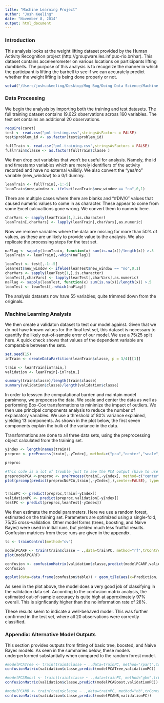 ```yaml
---
title: "Machine Learning Project"
author: "Josh Keeling"
date: "November 8, 2014"
output: html_document
---
```

### Introduction

This analysis looks at the weight lifting dataset provided by the Human Activity Recognition project (http://groupware.les.inf.puc-rio.br/har). This dataset contains acceleerometer on various locations on participants lifting dumbbells. The purpose of this analysis is to recognize the manner in which the participant is lifting the barbell to see if we can accurately predict whether the weight lifting is being done properly or not.

```r
setwd("/Users/joshuakeeling/Desktop/Mog Bog/Doing Data Science/Machine Learning")
```
### Data Processing

We begin the analysis by importing both the training and test datasets. The full training dataset contains 19,622 observations across 160 variables. The test set contains an additional 20 observations. 

```r
require(caret)
test <- read.csv("pml-testing.csv",stringsAsFactors = FALSE)
test$problem_id <- as.factor(test$problem_id)

fullTrain <- read.csv("pml-training.csv",stringsAsFactors = FALSE)
fullTrain$classe <- as.factor(fullTrain$classe )
```

We then drop out variables that won't be useful for analysis. Namely, the id and timestamp variables which are merely identifiers of the activity recorded and have no external vailidiy. We also convert the "yes/no" variable (new_window) to a 0/1 dummy.

```r
leanTrain <- fullTrain[,-1:-5] 
leanTrain$new_window <- ifelse(leanTrain$new_window == "no",0,1)
```

There are multiple cases where there are blanks and "#DIV/0" values that caused numeric values to come in as character. These appear to come from some Excel calcualtions gone wrong. We convert them to numeric here.

```r
charVars <- sapply(leanTrain[1,],is.character)
leanTrain[,charVars] <- lapply(leanTrain[,charVars],as.numeric)
```

Now we remove variables where the data are missing for more than 50% of values, as these are unlikely to provide value to the analysis. We also replicate the processing steps for the test set.

```r
naFlag <- sapply(leanTrain, function(x) sum(is.na(x))/length(x)) >.5
leanTrain <- leanTrain[,-which(naFlag)]

leanTest <- test[,-1:-5] 
leanTest$new_window <- ifelse(leanTest$new_window == "no",0,1)
charVars <- sapply(leanTest[1,],is.character)
leanTest[,charVars] <- lapply(leanTest[,charVars],as.numeric)
naFlag <- sapply(leanTest, function(x) sum(is.na(x))/length(x)) >.5
leanTest <- leanTest[,-which(naFlag)]

```

The analysis datasets now have 55 variables; quite trimmed down from the originals.

### Machine Learning Analysis

We then create a validaton dataset to test our model against. Given that we do not have known values for the final test set, this dataset is necessary to quantify the likely out-of-sample error of our model. We use a 75/25 split here. A quick check shows that values of the dependent variable are comparable between the sets.

```r
set.seed(15)
inTrain <- createDataPartition(leanTrain$classe, p = 3/4)[[1]]

train <- leanTrain[inTrain,]
validation <- leanTrain[-inTrain,]

summary(train$classe)/length(train$classe)
summary(validation$classe)/length(validation$classe)
```

In order to lesssen the computational burden and maintain model parsimony, we prepocess the data. We scale and center the data as well as performing Box-Cox transformations to minimize the impact of outliers. We then use principal components analysis to reduce the number of explanatory variables. We use a threshold of 80% variance explained, yielding 13 components. As shown in the plot below, the first seven components explain the bulk of the variance in the data.

Transformations are done to all three data sets, using the preprocessing object calculated from the training set.

```r
yIndex <- length(names(train))
preproc <- preProcess(train[,-yIndex], method=c("pca","center","scale","BoxCox"),thresh=0.8)

preproc

#This code is a lot of trouble just to see the PCA output (have to use prcomp)
preprocNoPCA <-preproc <- preProcess(train[,-yIndex], method=c("center","scale","BoxCox"))
plot(prcomp(predict(preprocNoPCA,train[,-yIndex],),center=FALSE), type="l",main="Principal Components")


trainPC <- predict(preproc,train[-yIndex])
validationPC <- predict(preproc,validation[-yIndex])
testPC <- predict(preproc,leanTest[-yIndex])
```

We then estimate the model parameters. Here we use a random forest, estimated on the training set. Parameters are optimized using a single-fold, 75/25 cross-validation. Other model forms (trees, boosting, and Naive Bayes) were used in initial runs, but yielded much less fruitful results. Confusion matrices from these runs are given in the appendix.

```r
tc <- trainControl(method="cv")

modelPCARF <- train(train$classe ~ .,data=trainPC, method="rf",trControl=tc)
plot(modelPCARF)
```

```r
confusion <- confusionMatrix(validation$classe,predict(modelPCARF,validationPC))
confusion

ggplot(data=data.frame(confusion$table)) + geom_tile(aes(x=Prediction, y=Reference, fill=Freq)) + labs(fill="Frequency") + scale_fill_gradient(breaks=seq(from=0, to=1500, by=300)) 
```

As seen in the plot above, the model does a very good job of classifying in the validation data set. According to the confusion matrix analysis, the estimated out-of-sample accuracy is quite high at approximately 97% overall. This is signficantly higher than the no information rate of 28%. 

These results seem to indicate a well-behaved model. This was further confirmed in the test set, where all 20 observations were correctly classified.


### Appendix: Alternative Model Outputs

This section provides outputs from fitting of basic tree, boosted, and Naive Bayes models. As seen in the summaries below, these models underperformed substantially when compared to the random forest model.

```r
#modelPCATree <- train(train$classe ~ .,data=trainPC, method="rpart",trControl=tc)
confusionMatrix(validation$classe,predict(modelPCATree,validationPC))

#modelPCABoost <- train(train$classe ~ .,data=trainPC, method="gbm",trControl=tc)
confusionMatrix(validation$classe,predict(modelPCABoost,validationPC))

#modelPCANB <- train(train$classe ~ .,data=trainPC, method="nb",trControl=tc)
confusionMatrix(validation$classe,predict(modelPCANB,validationPC))
```

